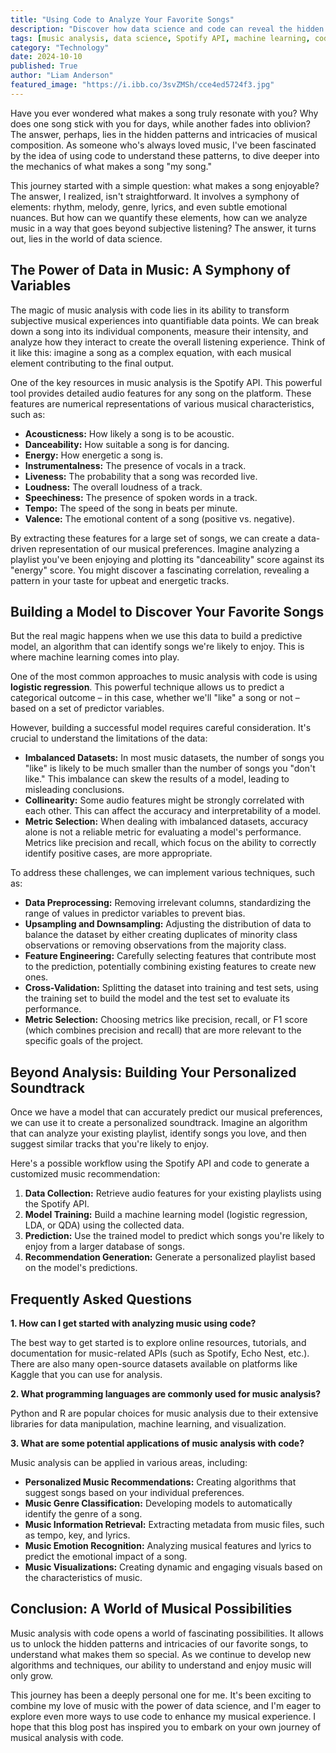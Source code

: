 ```yaml
---
title: "Using Code to Analyze Your Favorite Songs"
description: "Discover how data science and code can reveal the hidden patterns and intricacies of your favorite songs. This blog explores music analysis techniques using the Spotify API, machine learning models, and data visualization to uncover what makes a song truly resonate with you."
tags: [music analysis, data science, Spotify API, machine learning, code, music recommendations, audio features, data visualization, python, R]
category: "Technology"
date: 2024-10-10
published: True
author: "Liam Anderson"
featured_image: "https://i.ibb.co/3svZMSh/cce4ed5724f3.jpg"
---
```



Have you ever wondered what makes a song truly resonate with you? Why does one song stick with you for days, while another fades into oblivion? The answer, perhaps, lies in the hidden patterns and intricacies of musical composition. As someone who's always loved music, I've been fascinated by the idea of using code to understand these patterns, to dive deeper into the mechanics of what makes a song "my song."

This journey started with a simple question: what makes a song enjoyable? The answer, I realized, isn't straightforward. It involves a symphony of elements: rhythm, melody, genre, lyrics, and even subtle emotional nuances. But how can we quantify these elements, how can we analyze music in a way that goes beyond subjective listening? The answer, it turns out, lies in the world of data science. 

## The Power of Data in Music: A Symphony of Variables

The magic of music analysis with code lies in its ability to transform subjective musical experiences into quantifiable data points. We can break down a song into its individual components, measure their intensity, and analyze how they interact to create the overall listening experience.  Think of it like this: imagine a song as a complex equation, with each musical element contributing to the final output. 

One of the key resources in music analysis is the Spotify API. This powerful tool provides detailed audio features for any song on the platform. These features are numerical representations of various musical characteristics, such as:

- **Acousticness:** How likely a song is to be acoustic.
- **Danceability:** How suitable a song is for dancing.
- **Energy:**  How energetic a song is. 
- **Instrumentalness:**  The presence of vocals in a track.
- **Liveness:**  The probability that a song was recorded live.
- **Loudness:**  The overall loudness of a track.
- **Speechiness:**  The presence of spoken words in a track.
- **Tempo:**  The speed of the song in beats per minute.
- **Valence:** The emotional content of a song (positive vs. negative).

By extracting these features for a large set of songs, we can create a data-driven representation of our musical preferences. Imagine analyzing a playlist you've been enjoying and plotting its "danceability" score against its "energy" score. You might discover a fascinating correlation, revealing a pattern in your taste for upbeat and energetic tracks. 

## Building a Model to Discover Your Favorite Songs

But the real magic happens when we use this data to build a predictive model, an algorithm that can identify songs we're likely to enjoy. This is where machine learning comes into play.

One of the most common approaches to music analysis with code is using **logistic regression**. This powerful technique allows us to predict a categorical outcome – in this case, whether we'll "like" a song or not – based on a set of predictor variables. 

However, building a successful model requires careful consideration. It's crucial to understand the limitations of the data:

- **Imbalanced Datasets:**  In most music datasets, the number of songs you "like" is likely to be much smaller than the number of songs you "don't like." This imbalance can skew the results of a model, leading to misleading conclusions.
- **Collinearity:**  Some audio features might be strongly correlated with each other.  This can affect the accuracy and interpretability of a model.
- **Metric Selection:**  When dealing with imbalanced datasets, accuracy alone is not a reliable metric for evaluating a model's performance.  Metrics like precision and recall, which focus on the ability to correctly identify positive cases, are more appropriate.

To address these challenges, we can implement various techniques, such as:

- **Data Preprocessing:**  Removing irrelevant columns, standardizing the range of values in predictor variables to prevent bias.
- **Upsampling and Downsampling:**  Adjusting the distribution of data to balance the dataset by either creating duplicates of minority class observations or removing observations from the majority class.
- **Feature Engineering:**  Carefully selecting features that contribute most to the prediction, potentially combining existing features to create new ones.
- **Cross-Validation:**  Splitting the dataset into training and test sets, using the training set to build the model and the test set to evaluate its performance.
- **Metric Selection:**  Choosing metrics like precision, recall, or F1 score (which combines precision and recall) that are more relevant to the specific goals of the project.

##  Beyond Analysis: Building Your Personalized Soundtrack

Once we have a model that can accurately predict our musical preferences, we can use it to create a personalized soundtrack. Imagine an algorithm that can analyze your existing playlist, identify songs you love, and then suggest similar tracks that you're likely to enjoy. 

Here's a possible workflow using the Spotify API and code to generate a customized music recommendation:

1. **Data Collection:**  Retrieve audio features for your existing playlists using the Spotify API.
2. **Model Training:** Build a machine learning model (logistic regression, LDA, or QDA) using the collected data. 
3. **Prediction:**  Use the trained model to predict which songs you're likely to enjoy from a larger database of songs.
4. **Recommendation Generation:**  Generate a personalized playlist based on the model's predictions.

## Frequently Asked Questions

**1. How can I get started with analyzing music using code?**

The best way to get started is to explore online resources, tutorials, and documentation for music-related APIs (such as Spotify, Echo Nest, etc.). There are also many open-source datasets available on platforms like Kaggle that you can use for analysis. 

**2. What programming languages are commonly used for music analysis?**

Python and R are popular choices for music analysis due to their extensive libraries for data manipulation, machine learning, and visualization. 

**3. What are some potential applications of music analysis with code?**

Music analysis can be applied in various areas, including:

- **Personalized Music Recommendations:** Creating algorithms that suggest songs based on your individual preferences.
- **Music Genre Classification:**  Developing models to automatically identify the genre of a song.
- **Music Information Retrieval:** Extracting metadata from music files, such as tempo, key, and lyrics.
- **Music Emotion Recognition:** Analyzing musical features and lyrics to predict the emotional impact of a song.
- **Music Visualizations:** Creating dynamic and engaging visuals based on the characteristics of music.

## Conclusion: A World of Musical Possibilities

Music analysis with code opens a world of fascinating possibilities. It allows us to unlock the hidden patterns and intricacies of our favorite songs, to understand what makes them so special. As we continue to develop new algorithms and techniques, our ability to understand and enjoy music will only grow.

This journey has been a deeply personal one for me. It's been exciting to combine my love of music with the power of data science, and I'm eager to explore even more ways to use code to enhance my musical experience.  I hope that this blog post has inspired you to embark on your own journey of musical analysis with code. 